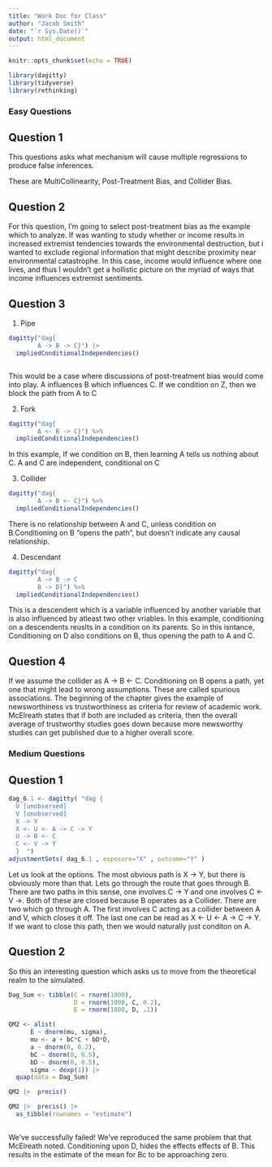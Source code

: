 ```yaml
---
title: "Work Doc for Class"
author: "Jacob Smith"
date: "`r Sys.Date()`"
output: html_document
---
```


```r
knitr::opts_chunk$set(echo = TRUE)
```

```r
library(dagitty)
library(tidyverse)
library(rethinking)
```

### Easy Questions

## Question 1

This questions asks what mechanism will cause multiple regressions to produce false inferences.

These are MultiCollinearity, Post-Treatment Bias, and Collider Bias.

## Question 2

For this question, I'm going to select post-treatment bias as the example which to analyze. If was wanting to study whether or income results in increased extremist tendencies towards the environmental destruction, but i wanted to exclude regional information that might describe proximity near environmental catastrophe. In this case, income would influence where one lives, and thus I wouldn't get a hollistic picture on the myriad of ways that income influences extremist sentiments.


## Question 3

1. Pipe

```r
dagitty("dag{
        A -> B -> C}") |> 
  impliedConditionalIndependencies()



```
This would be a case where discussions of post-treatment bias would come into play. A influences B which influences C. If we condition on Z, then we block the path from A to C

2. Fork
```r
dagitty("dag{
        A <- B -> C}") %>% 
  impliedConditionalIndependencies()

```
In this example, If we condition on B, then learning A tells us nothing about C. A and C are independent, conditional on C


3. Collider
```r
dagitty("dag{
        A -> B <- C}") %>% 
  impliedConditionalIndependencies()

```
There is no relationship between A and C, unless condition on B.Conditioning on B "opens the path", but doesn't indicate any causal relationship.


4. Descendant 
```r
dagitty("dag{
        A -> B -> C
        B -> D}") %>% 
  impliedConditionalIndependencies()

```

This is a descendent which is a variable influenced by another variable that is also influenced by atleast two other vriables. In this example, conditioning on a descendents reuslts in a condition on its parents. So in this isntance, Conditioning on D also conditions on B, thus opening the path to A and C.


## Question 4

If we assume the collider as A -> B <- C. Conditioning on B opens a path, yet one that might lead to wrong assumptions. These are called spurious associations. The beginning of the chapter gives the example of newsworthiness vs trustworthiness as criteria for review of academic work. McElreath states that if both are included as criteria, then the overall average of trustworthy studies goes down because more newsworthy studies can get published due to a higher overall score.

### Medium Questions

## Question 1

```r
dag_6.1 <- dagitty( "dag {
  U [unobserved] 
  V [unobserved] 
  X -> Y 
  X <- U <- A -> C -> Y 
  U -> B <- C 
  C <- V -> Y
  }  ") 
adjustmentSets( dag_6.1 , exposure="X" , outcome="Y" )

```
Let us look at the options. The most obvious path is X -> Y, but there is obviously more than that.  Lets go through the route that goes through B. There are two paths in this sense, one involves C -> Y and one involves C <- V ->. Both of these are closed because B operates as a Collider. There are two which go through A. The first involves C acting as a collider between A and V, which closes it off. The last one can be read as X <- U <- A -> C -> Y. If we want to close this path, then we would naturally just conditon on A. 


## Question 2

So this an interesting question which asks us to move from the theoretical realm to the simulated.

```r
Dag_Sum <- tibble(C = rnorm(1000),  
                  D = rnorm(1000, C, 0.2), 
                  E = rnorm(1000, D, .1)) 

```


```r
QM2 <- alist(
      E ~ dnorm(mu, sigma), 
      mu <- a + bC*C + bD*D, 
      a ~ dnorm(0, 0.2), 
      bC ~ dnorm(0, 0.5), 
      bD ~ dnorm(0, 0.5),
      sigma ~ dexp(1)) |> 
  quap(data = Dag_Sum)
```

```r
QM2 |>  precis()
```


```r
QM2 |>  precis() |> 
  as_tibble(rownames = "estimate")
 
```

We've successfully failed! We've reproduced the same problem that that McElreath noted. Conditioning upon D, hides the effects effects of B. This results in the estimate of the mean for Bc to be approaching zero. 

